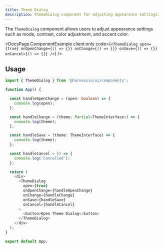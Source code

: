 ```yaml
---
title: Theme Dialog
description: ThemeDialog component for adjusting appearance settings.
---
```


The `ThemeDialog` component allows users to adjust appearance settings such as mode, contrast, color adjustment, and accent color.


<DocsPage.ComponentExample
  client:only
  code={`<ThemeDialog open={true} onOpenChange={() => {}} onChange={() => {}} onSave={() => {}} onCancel={() => {}} />`}
/>

## Usage

```typescript jsx
import { ThemeDialog } from '@harnessio/ui/components';

function App() {

  const handleOpenChange = (open: boolean) => {
    console.log(open);
  };

  const handleChange = (theme: Partial<ThemeInterface>) => {
    console.log(theme);
  };

  const handleSave = (theme: ThemeInterface) => {
    console.log(theme);
  };

  const handleCancel = () => {
    console.log('Cancelled');
  };

  return (
    <div>
      <ThemeDialog
        open={true}
        onOpenChange={handleOpenChange}
        onChange={handleChange}
        onSave={handleSave}
        onCancel={handleCancel}
      >
        <button>Open Theme Dialog</button>
      </ThemeDialog>
    </div>
  );
}

export default App;
```
